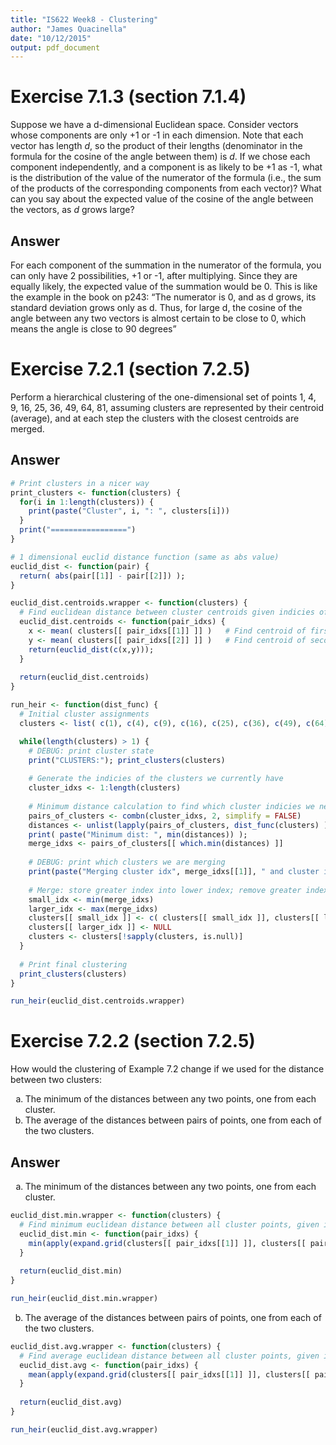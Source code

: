 ```yaml
---
title: "IS622 Week8 - Clustering"
author: "James Quacinella"
date: "10/12/2015"
output: pdf_document
---
```


# Exercise 7.1.3 (section 7.1.4)

Suppose we have a d-dimensional Euclidean space. Consider vectors whose components are only +1 or -1 in each dimension. Note that each vector has length $d$, so the product of their lengths (denominator in the formula for the cosine of the angle between them) is $d$. If we chose each component independently, and a component is as likely to be +1 as -1, what is the distribution of the value of the numerator of the formula (i.e., the sum of the products of the corresponding components from each vector)? What can you say about the expected value of the cosine of the angle between the vectors, as $d$ grows large?

## Answer

For each component of the summation in the numerator of the formula, you can only have 2 possibilities, +1 or -1, after multiplying. Since they are equally likely, the expected value of the summation would be 0. This is like the example in the book on p243: "The numerator is 0, and as d grows, its standard deviation grows only as d. Thus, for large d, the cosine of the angle between any two vectors is almost certain to be close to 0, which means the angle is close to 90 degrees"

\pagebreak
 
 
 
# Exercise 7.2.1 (section 7.2.5)

Perform a hierarchical clustering of the one-dimensional set of points 1, 4, 9, 16, 25, 36, 49, 64, 81, assuming clusters are represented by their centroid (average), and at each step the clusters with the closest centroids are merged.

## Answer

```r
# Print clusters in a nicer way
print_clusters <- function(clusters) {
  for(i in 1:length(clusters)) {
    print(paste("Cluster", i, ": ", clusters[i]))
  }
  print("=================")
}

# 1 dimensional euclid distance function (same as abs value)
euclid_dist <- function(pair) {
  return( abs(pair[[1]] - pair[[2]]) ); 
}

euclid_dist.centroids.wrapper <- function(clusters) {
  # Find euclidean distance between cluster centroids given indicies of clusters to compare
  euclid_dist.centroids <- function(pair_idxs) { 
    x <- mean( clusters[[ pair_idxs[[1]] ]] )   # Find centroid of first cluster of pair
    y <- mean( clusters[[ pair_idxs[[2]] ]] )   # Find centroid of second cluster of pair
    return(euclid_dist(c(x,y))); 
  }
  
  return(euclid_dist.centroids)
}

run_heir <- function(dist_func) {
  # Initial cluster assignments
  clusters <- list( c(1), c(4), c(9), c(16), c(25), c(36), c(49), c(64), c(81))

  while(length(clusters) > 1) {
    # DEBUG: print cluster state
    print("CLUSTERS:"); print_clusters(clusters)
    
    # Generate the indicies of the clusters we currently have
    cluster_idxs <- 1:length(clusters)
    
    # Minimum distance calculation to find which cluster indicies we need to merge
    pairs_of_clusters <- combn(cluster_idxs, 2, simplify = FALSE)
    distances <- unlist(lapply(pairs_of_clusters, dist_func(clusters) ))
    print( paste("Minimum dist: ", min(distances)) );
    merge_idxs <- pairs_of_clusters[[ which.min(distances) ]]
    
    # DEBUG: print which clusters we are merging
    print(paste("Merging cluster idx", merge_idxs[[1]], " and cluster idx", merge_idxs[[2]]))
  
    # Merge: store greater index into lower index; remove greater index;
    small_idx <- min(merge_idxs)
    larger_idx <- max(merge_idxs)
    clusters[[ small_idx ]] <- c( clusters[[ small_idx ]], clusters[[ larger_idx ]])
    clusters[[ larger_idx ]] <- NULL
    clusters <- clusters[!sapply(clusters, is.null)]
  }
  
  # Print final clustering
  print_clusters(clusters)
}

run_heir(euclid_dist.centroids.wrapper)
```

\pagebreak


# Exercise 7.2.2 (section 7.2.5)

How would the clustering of Example 7.2 change if we used for the distance between two clusters:

(a) The minimum of the distances between any two points, one from each cluster.
(b) The average of the distances between pairs of points, one from each of the two clusters.

## Answer

(a) The minimum of the distances between any two points, one from each cluster.

```r
euclid_dist.min.wrapper <- function(clusters) {
  # Find minimum euclidean distance between all cluster points, given indicies of clusters to compare
  euclid_dist.min <- function(pair_idxs) { 
    min(apply(expand.grid(clusters[[ pair_idxs[[1]] ]], clusters[[ pair_idxs[[2]] ]]), 1, euclid_dist))
  }
    
  return(euclid_dist.min)
}

run_heir(euclid_dist.min.wrapper)
```

(b) The average of the distances between pairs of points, one from each of the two clusters.

```r
euclid_dist.avg.wrapper <- function(clusters) {
  # Find average euclidean distance between all cluster points, given indicies of clusters to compare
  euclid_dist.avg <- function(pair_idxs) { 
    mean(apply(expand.grid(clusters[[ pair_idxs[[1]] ]], clusters[[ pair_idxs[[2]] ]]), 1, euclid_dist))
  }
    
  return(euclid_dist.avg)
}

run_heir(euclid_dist.avg.wrapper)
```
